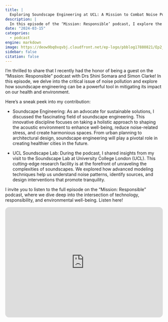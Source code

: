 ```yaml
---
title: |
  Exploring Soundscape Engineering at UCL: A Mission to Combat Noise Pollution
description: |
  In this episode of the ‘Mission: Responsible’ podcast, I explore the fascinating world of soundscape engineering, sharing insights from my visit to the cutting-edge Soundscape Lab at University College London (UCL) and discussing how responsible engineering can combat noise pollution
date: "2024-03-15"
categories:
  - podcast
engine: markdown
image: https://deow9bq0xqvbj.cloudfront.net/ep-logo/pbblog17880821/Ep2_5ddkiu.jpg
sidebar: false
citation: false
---
```

I’m thrilled to share that I recently had the honor of being a guest on the “Mission: Responsible” podcast with Drs Shini Somara and Simon Clarke! In this episode, we delve into the critical issue of noise pollution and explore how soundscape engineering can be a powerful tool in mitigating its impact on our health and environment.

Here’s a sneak peek into my contribution:

  - Soundscape Engineering: As an advocate for sustainable solutions, I discussed the fascinating field of soundscape engineering. This innovative discipline focuses on taking a holistic approach to shaping the acoustic environment to enhance well-being, reduce noise-related stress, and create harmonious spaces. From urban planning to architectural design, soundscape engineering will play a pivotal role in creating healthier cities in the future.

  - UCL Soundscape Lab: During the podcast, I shared insights from my visit to the Soundscape Lab at University College London (UCL). This cutting-edge research facility is at the forefront of unraveling the complexities of soundscapes. We explored how advanced modeling techniques help us understand noise patterns, identify sources, and design interventions that promote tranquility.

I invite you to listen to the full episode on the “Mission: Responsible” podcast, where we dive deep into the intersection of technology, responsibility, and environmental well-being. Listen here!

<iframe style="border-radius:12px" src="https://open.spotify.com/embed/episode/3XoMoQgOcm7yYbIHdnHnKl?utm_source=generator" width="100%" height="352" frameBorder="0" allowfullscreen="" allow="autoplay; clipboard-write; encrypted-media; fullscreen; picture-in-picture" loading="lazy"></iframe>